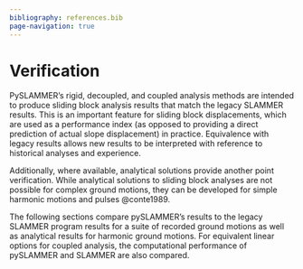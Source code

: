 ```yaml
---
bibliography: references.bib
page-navigation: true
---
```


# Verification

PySLAMMER's rigid, decoupled, and coupled analysis methods are intended to produce sliding block analysis results that match the legacy SLAMMER results. This is an important feature for sliding block displacements, which are used as a performance index (as opposed to providing a direct prediction of actual slope displacement) in practice. Equivalence with legacy results allows new results to be interpreted with reference to historical analyses and experience.

Additionally, where available, analytical solutions provide another point verification. While analytical solutions to sliding block analyses are not possible for complex ground motions, they can be developed for simple harmonic motions and pulses @conte1989.

The following sections compare pySLAMMER's results to the legacy SLAMMER program results for a suite of recorded ground motions as well as analytical results for harmonic ground motions. For equivalent linear options for coupled analysis, the computational performance of pySLAMMER and SLAMMER are also compared.
